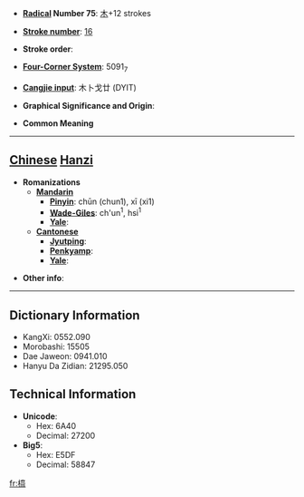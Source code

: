 * '''[[Wiktionary:Chinese radical index| Radical]] Number 75''': [[Wiktionary:Chinese radical index 木|木]]+12 strokes

* '''[[Wiktionary:Chinese total strokes index|Stroke number]]''': [[Wiktionary:Chinese total strokes index 16|16]]

* '''Stroke order''': 

* '''[[Wiktionary:Chinese four corner index|Four-Corner System]]''': 5091<sub>7</sub>

* '''[[Wiktionary:Chinese Cangjie index|Cangjie input]]''': 木卜戈廿 (DYIT)

* '''Graphical Significance and Origin''': 

* '''Common Meaning'''

----

== [[Chinese]] [[Hanzi]] ==

* '''Romanizations'''
** '''[[Mandarin]]'''
*** '''[[Pinyin]]''': chūn (chun1), xī (xi1)
*** '''[[Wade-Giles]]''': ch'un<sup>1</sup>, hsi<sup>1</sup>
*** '''[[Yale]]''': 
** '''[[Cantonese]]'''
*** '''[[Jyutping]]''':
*** '''[[Penkyamp]]''': 
*** '''[[Yale]]''': 

* '''Other info''': 

----

== Dictionary Information ==

* KangXi: 0552.090
* Morobashi: 15505
* Dae Jaweon: 0941.010
* Hanyu Da Zidian: 21295.050

== Technical Information ==

* '''Unicode''':
** Hex: 6A40
** Decimal: 27200
* '''Big5''':
** Hex: E5DF
** Decimal: 58847

[[fr:橀]]